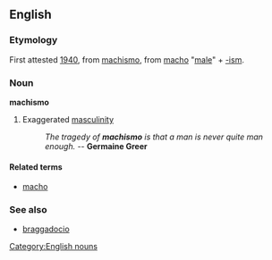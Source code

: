 ==English==
===Etymology===
First attested [[w:1940|1940]], from {{AmS.}} [[machismo]], from {{S.}} [[macho]] "[[male]]" + [[-ism]].

===Noun===
[[Category:English nouns]]
'''machismo'''

#Exaggerated [[masculinity]]
#: ''The tragedy of '''machismo''' is that a man is never quite man enough.'' -- '''Germaine Greer'''

====Related terms====
*[[macho]]

===See also===
*[[braggadocio]]